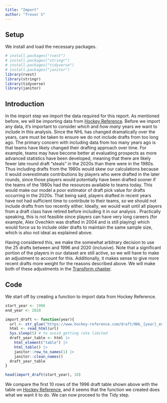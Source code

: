 ```yaml
---
title: "Import"
author: "Trevor S"
---
```


## Setup

We install and load the necessary packages.

```r
# install.packages("rvest")
# install.packages("stringr")
# install.packages("tidyverse")
# install.packages("janitor")
library(rvest)
library(stringr)
library(tidyverse)
library(janitor)
```

## Introduction

In the import step we import the data required for this report. As mentioned before, we will be importing data from [Hockey Reference](https://www.hockey-reference.com/draft). Before we import any data, it's important to consider *which* and *how many* years we want to include in this analysis. Since the NHL has changed dramatically over the years, care must be taken to ensure we do not include drafts from too long ago. The primary concern with including data from too many years ago is that teams have likely changed their drafting approach over time. For example, teams may have become better at evaluating prospects as more advanced statistics have been developed, meaning that there are likely fewer late round draft "steals" in the 2020s than there were in the 1980s. Thus including drafts from the 1980s would skew our calculations because it would overestimate contributions by players who were drafted in the later rounds, since those players would potentially have been drafted sooner if the teams of the 1980s had the resources available to teams today. This would make our model a poor estimator of draft pick value for drafts occurring in the 2020s. That being said, players drafted in recent years have not had sufficient time to contribute to their teams, so we should not include drafts from too recently either. Ideally, we would wait until all players from a draft class have retired before including it in our analysis . Practically speaking, this is not feasible since players can have very long careers (for example, Alex Ovechkin was drafted in 2004 and is still playing) which would force us to include older drafts to maintain the same sample size, which is also not ideal as explained above.

Having considered this, we make the somewhat arbitrary decision to use the 25 drafts between and 1996 and 2020 (inclusive). Note that a significant portion of the players in our dataset are still active, so we will have to make an adjustment to account for this. Additionally, it makes sense to give more recent drafts more weight for the reasons described above. We will make both of these adjustments in the [Transform chapter](https://trevsteu.github.io/Stat468_Final/transform.html).

## Code

We start off by creating a function to import data from Hockey Reference.

```r
start_year <- 1996
end_year <- 2020

import_draft <- function(year){
  url <- str_glue("https://www.hockey-reference.com/draft/NHL_{year}_entry.html")
  html <- read_html(url)
  Sys.sleep(5) # to avoid getting rate limited
  draft_year_table <- html |> 
    html_element("table") |> 
    html_table() |> 
    janitor::row_to_names(1) |> 
    janitor::clean_names()
  draft_year_table
}

head(import_draft(start_year), 10)
```

We compare the first 10 rows of the 1996 draft table shown above with the table on [Hockey Reference](https://www.hockey-reference.com/draft/NHL_1996_entry.html), and it seems that the function we created does what we want it to do. We can now proceed to the Tidy step.
